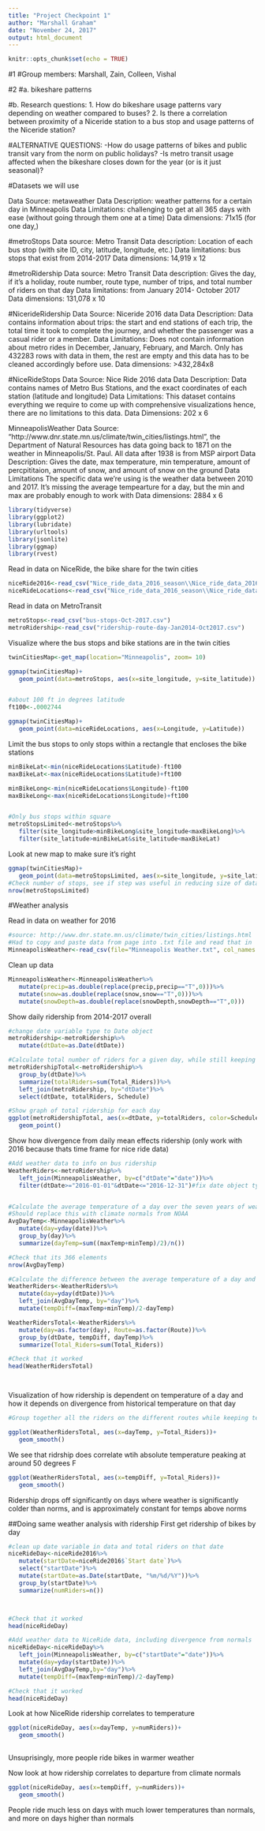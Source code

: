 ---
title: "Project Checkpoint 1"
author: "Marshall Graham"
date: "November 24, 2017"
output: html_document
---

```{r setup, include=FALSE}
knitr::opts_chunk$set(echo = TRUE)
```
#1
#Group members: Marshall, Zain, Colleen, Vishal

#2
#a. bikeshare patterns

#b. Research questions:
1. How do bikeshare usage patterns vary depending on weather compared to buses?
2. Is there a correlation between proximity of a Niceride station to a bus stop and usage patterns of the Niceride station?

#ALTERNATIVE QUESTIONS: 
-How do usage patterns of bikes and public transit vary from the norm on public holidays?
-Is metro transit usage affected when the bikeshare closes down for the year (or is it just seasonal)?

#Datasets we will use

Data Source: metaweather
Data Description: weather patterns for a certain day in Minneapolis
Data Limitations: challenging to get at all 365 days with ease (without going through them one at a time)
Data dimensions: 71x15 (for one day,)


#metroStops
Data source: Metro Transit
Data description: Location of each bus stop (with site ID, city, latitude, longitude, etc.)
Data limitations: bus stops that exist from 2014-2017
Data dimensions: 14,919 x 12

#metroRidership
Data source: Metro Transit
Data description: Gives the day, if it's a holiday, route number, route type, number of trips, and total number of riders on that day 
Data limitations: from January 2014- October 2017
Data dimensions: 131,078 x 10

#NicerideRidership
Data Source: Niceride 2016 data
Data Description: Data contains information about trips: the start and end stations of each trip, the total time it took to complete the journey, and whether the passenger was a casual rider or a member.
Data Limitations: Does not contain information about metro rides in December, January, February, and March. Only has 432283 rows with data in them, the rest are empty and this data has to be cleaned accordingly before use. 
Data dimensions: >432,284x8

#NiceRideStops
Data Source: Nice Ride 2016 data
Data Description: Data contains names of Metro Bus Stations, and the exact coordinates of each station (latitude and longitude)
Data Limitations: This dataset contains everything we require to come up with comprehensive visualizations hence, there are no limitations to this data. 
Data Dimensions: 202 x 6 


MinneapolisWeather
Data Source: "http://www.dnr.state.mn.us/climate/twin_cities/listings.html", the Department of Natural Resources has data going back to 1871 on the weather in Minneapolis/St. Paul. All data after 1938 is from MSP airport
Data Description: Gives the date, max temperature, min temperature, amount of percpititaion, amount of snow, and amount of snow on the ground
Data Limitations The specific data we're using is the weather data between 2010 and 2017. It's missing the average tempearture for a day, but the min and max are probably enough to work with
Data dimensions: 2884 x 6


```{r}
library(tidyverse)
library(ggplot2)
library(lubridate)
library(urltools)
library(jsonlite)
library(ggmap)
library(rvest)

```






Read in data on NiceRide, the bike share for the twin cities
```{r, cache=TRUE}

niceRide2016<-read_csv("Nice_ride_data_2016_season\\Nice_ride_data_2016_season\\Nice_ride_trip_history_2016_season.csv")
niceRideLocations<-read_csv("Nice_ride_data_2016_season\\Nice_ride_data_2016_season\\Nice_Ride_2016_Station_Locations.csv")

```

Read in data on MetroTransit
```{r, cache=TRUE}
metroStops<-read_csv("bus-stops-Oct-2017.csv")
metroRidership<-read_csv("ridership-route-day-Jan2014-Oct2017.csv")

```


Visualize where the bus stops and bike stations are in the twin cities
```{r, cache=TRUE}
twinCitiesMap<-get_map(location="Minneapolis", zoom= 10)

ggmap(twinCitiesMap)+
   geom_point(data=metroStops, aes(x=site_longitude, y=site_latitude))


#about 100 ft in degrees latitude
ft100<-.0002744

ggmap(twinCitiesMap)+
   geom_point(data=niceRideLocations, aes(x=Longitude, y=Latitude))


```

Limit the bus stops to only stops within a rectangle that encloses the bike stations
```{r}
minBikeLat<-min(niceRideLocations$Latitude)-ft100
maxBikeLat<-max(niceRideLocations$Latitude)+ft100

minBikeLong<-min(niceRideLocations$Longitude)-ft100
maxBikeLong<-max(niceRideLocations$Longitude)+ft100


#Only bus stops within square
metroStopsLimited<-metroStops%>%
   filter(site_longitude>minBikeLong&site_longitude<maxBikeLong)%>%
   filter(site_latitude>minBikeLat&site_latitude<maxBikeLat)
```


Look at new map to make sure it's right
```{r}

ggmap(twinCitiesMap)+
   geom_point(data=metroStopsLimited, aes(x=site_longitude, y=site_latitude))
#Check number of stops, see if step was useful in reducing size of data set
nrow(metroStopsLimited)

```

#Weather analysis

Read in data on weather for 2016
```{r, cache=TRUE}

#source: http://www.dnr.state.mn.us/climate/twin_cities/listings.html
#Had to copy and paste data from page into .txt file and read that in
MinneapolisWeather<-read_csv(file="Minneapolis Weather.txt", col_names = c("date", "maxTemp","minTemp","precip","snow","snowDepth"))
```


Clean up data
```{r}
MinneapolisWeather<-MinneapolisWeather%>%
   mutate(precip=as.double(replace(precip,precip=="T",0)))%>%
   mutate(snow=as.double(replace(snow,snow=="T",0)))%>%
   mutate(snowDepth=as.double(replace(snowDepth,snowDepth=="T",0)))

```

Show daily ridership from 2014-2017 overall
```{r}

#change date variable type to Date object
metroRidership<-metroRidership%>%
   mutate(dtDate=as.Date(dtDate))

#Calculate total number of riders for a given day, while still keeping data on what type of riding day it was (Holiday, weekday, etc.)
metroRidershipTotal<-metroRidership%>%
   group_by(dtDate)%>%
   summarize(totalRiders=sum(Total_Riders))%>%
   left_join(metroRidership, by="dtDate")%>%
   select(dtDate, totalRiders, Schedule)

#Show graph of total ridership for each day
ggplot(metroRidershipTotal, aes(x=dtDate, y=totalRiders, color=Schedule))+
   geom_point()

```


Show how divergence from daily mean effects ridership (only work with 2016 because thats time frame for nice ride data)
```{r}

#Add weather data to info on bus ridership
WeatherRiders<-metroRidership%>%
   left_join(MinneapolisWeather, by=c("dtDate"="date"))%>%
   filter(dtDate>="2016-01-01"&dtDate<="2016-12-31")#fix date object type


#Calculate the average temperature of a day over the seven years of weather data
#Should replace this with climate normals from NOAA
AvgDayTemp<-MinneapolisWeather%>%
   mutate(day=yday(date))%>%
   group_by(day)%>%
   summarize(dayTemp=sum((maxTemp+minTemp)/2)/n())

#Check that its 366 elements
nrow(AvgDayTemp)

#Calculate the difference between the average temperature of a day and the mean average temperature of that day over the seven years of weather data 
WeatherRiders<-WeatherRiders%>%
   mutate(day=yday(dtDate))%>%
   left_join(AvgDayTemp, by="day")%>%
   mutate(tempDiff=(maxTemp+minTemp)/2-dayTemp)

WeatherRidersTotal<-WeatherRiders%>%
   mutate(day=as.factor(day), Route=as.factor(Route))%>%
   group_by(dtDate, tempDiff, dayTemp)%>%
   summarize(Total_Riders=sum(Total_Riders))

#Check that it worked
head(WeatherRidersTotal)




```


Visualization of how ridership is dependent on temperature of a day and how it depends on divergence from historical temperature on that day
```{r}

#Group together all the riders on the different routes while keeping temp data

ggplot(WeatherRidersTotal, aes(x=dayTemp, y=Total_Riders))+
   geom_smooth()
```

We see that ridrship does correlate wtih absolute temperature peaking at around 50 degrees F
```{r}
ggplot(WeatherRidersTotal, aes(x=tempDiff, y=Total_Riders))+
   geom_smooth()

```

Ridership drops off significantly on days where weather is significantly colder than norms, and is approximately constant for temps above norms


##Doing same weather analysis with ridership
First get ridership of bikes by day

```{r}

#clean up date variable in data and total riders on that date
niceRideDay<-niceRide2016%>%
   mutate(startDate=niceRide2016$`Start date`)%>%
   select("startDate")%>%
   mutate(startDate=as.Date(startDate, "%m/%d/%Y"))%>%
   group_by(startDate)%>%
   summarize(numRiders=n())



#Check that it worked
head(niceRideDay)

#Add weather data to NiceRide data, including divergence from normals
niceRideDay<-niceRideDay%>%
   left_join(MinneapolisWeather, by=c("startDate"="date"))%>%
   mutate(day=yday(startDate))%>%
   left_join(AvgDayTemp,by="day")%>% 
   mutate(tempDiff=(maxTemp+minTemp)/2-dayTemp)

#Check that it worked
head(niceRideDay)


```

Look at how NiceRide ridership correlates to temperature
```{R}
ggplot(niceRideDay, aes(x=dayTemp, y=numRiders))+
   geom_smooth()
   
```

Unsuprisingly, more people ride bikes in warmer weather

Now look at how ridership correlates to departure from climate normals
```{R}
ggplot(niceRideDay, aes(x=tempDiff, y=numRiders))+
   geom_smooth()

```
People ride much less on days with much lower temperatures than normals, and more on days higher than normals



